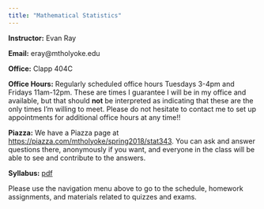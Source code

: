 ```yaml
---
title: "Mathematical Statistics"
---
```


**Instructor:** Evan Ray

**Email:** eray@mtholyoke.edu

**Office:** Clapp 404C

**Office Hours:** Regularly scheduled office hours Tuesdays 3-4pm and Fridays 11am-12pm.  These are times I guarantee I will be in my office and available, but that should **not** be interpreted as indicating that these are the only times I'm willing to meet.  Please do not hesitate to contact me to set up appointments for additional office hours at any time!!

**Piazza:** We have a Piazza page at [https://piazza.com/mtholyoke/spring2018/stat343](https://piazza.com/mtholyoke/spring2018/stat343).  You can ask and answer questions there, anonymously if you want, and everyone in the class will be able to see and contribute to the answers.

**Syllabus:** [pdf](syllabus/syllabus_stat_343.pdf)

Please use the navigation menu above to go to the schedule, homework assignments, and materials related to quizzes and exams.
